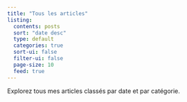 ```yaml
---
title: "Tous les articles"
listing:
  contents: posts
  sort: "date desc"
  type: default
  categories: true
  sort-ui: false
  filter-ui: false
  page-size: 10
  feed: true
---
```


Explorez tous mes articles classés par date et par catégorie.